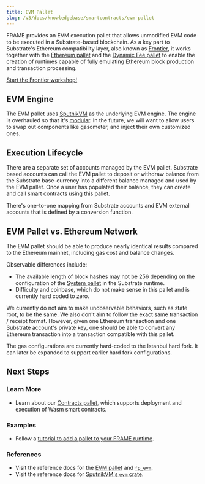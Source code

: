 ```yaml
---
title: EVM Pallet
slug: /v3/docs/knowledgebase/smartcontracts/evm-pallet
---
```


FRAME provides an EVM execution pallet that allows unmodified EVM code to be executed in a
Substrate-based blockchain. As a key part to Substrate's Ethereum compatibility layer, also known as [Frontier](https://github.com/paritytech/frontier), it works
together with the [Ethereum pallet](https://docs.rs/pallet-ethereum/2.0.0/pallet_ethereum/) and the 
[Dynamic Fee pallet](https://docs.rs/pallet-dynamic-fee/2.0.0/pallet_dynamic_fee/) to enable the creation of runtimes 
capable of fully emulating Ethereum block production and transaction processing. 

<a class="btn btn-secondary primary-color text-white"
href="https://substrate.dev/frontier-workshop/">Start the Frontier workshop!</a>

## EVM Engine

The EVM pallet uses [SputnikVM](https://github.com/rust-blockchain/evm) as the underlying EVM engine.
The engine is overhauled so that it's [modular](https://github.com/corepaper/evm). In the future, we
will want to allow users to swap out components like gasometer, and inject their own customized
ones.

## Execution Lifecycle

There are a separate set of accounts managed by the EVM pallet. Substrate based accounts can call
the EVM pallet to deposit or withdraw balance from the Substrate base-currency into a different
balance managed and used by the EVM pallet. Once a user has populated their balance, they can create
and call smart contracts using this pallet.

There's one-to-one mapping from Substrate accounts and EVM external accounts that is defined by a
conversion function.

## EVM Pallet vs. Ethereum Network

The EVM pallet should be able to produce nearly identical results compared to the Ethereum mainnet,
including gas cost and balance changes.

Observable differences include:

- The available length of block hashes may not be 256 depending on the configuration of the 
[System pallet](https://substrate.dev/rustdocs/v3.0.0/frame_system/index.html#system-pallet) in the Substrate runtime.
- Difficulty and coinbase, which do not make sense in this pallet and is currently hard coded to
  zero.

We currently do not aim to make unobservable behaviors, such as state root, to be the same. We also
don't aim to follow the exact same transaction / receipt format. However, given one Ethereum
transaction and one Substrate account's private key, one should be able to convert any Ethereum
transaction into a transaction compatible with this pallet.

The gas configurations are currently hard-coded to the Istanbul hard fork. It can later be expanded
to support earlier hard fork configurations.

## Next Steps

### Learn More

- Learn about our [Contracts pallet](https://docs.rs/pallet-contracts/), which supports deployment
  and execution of Wasm smart contracts.

### Examples

- Follow a [tutorial to add a pallet to your FRAME runtime](../../tutorials/add-a-pallet/).

### References

- Visit the reference docs for the [EVM pallet](https://docs.rs/pallet_evm/) and [`fp_evm`](https://docs.rs/fp-evm/2.0.0/fp_evm/).
- Visit the reference docs for [SputnikVM's `evm` crate](https://docs.rs/evm/).
